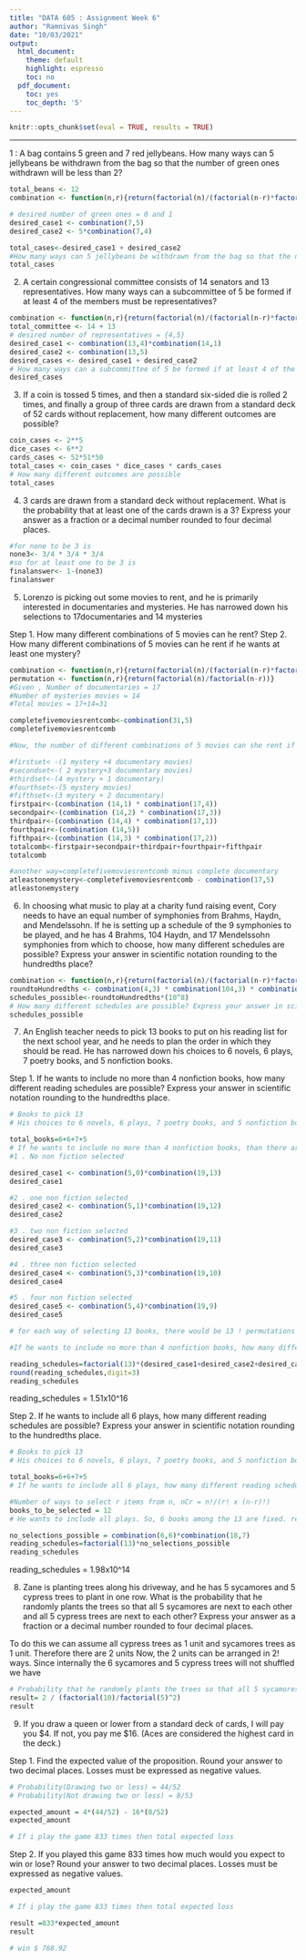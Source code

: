 ---
title: "DATA 605 : Assignment Week 6"
author: "Ramnivas Singh"
date: "10/03/2021"
output:
  html_document:
    theme: default
    highlight: espresso
    toc: no
  pdf_document:
    toc: yes
    toc_depth: '5'
---

```{r setup, include=FALSE}
knitr::opts_chunk$set(eval = TRUE, results = TRUE)
```
--------------------------------------------------------------------------------

1 : A bag contains 5 green and 7 red jellybeans. How many ways can 5 jellybeans be withdrawn from the bag so that the number of green ones withdrawn will be less than 2?
```{r}

total_beans <- 12
combination <- function(n,r){return(factorial(n)/(factorial(n-r)*factorial(r)))}

# desired number of green ones = 0 and 1
desired_case1 <- combination(7,5)
desired_case2 <- 5*combination(7,4)

total_cases<-desired_case1 + desired_case2
#How many ways can 5 jellybeans be withdrawn from the bag so that the number of green ones withdrawn will be less than 2?
total_cases
```

2. A certain congressional committee consists of 14 senators and 13 representatives. How many ways can a subcommittee of 5 be formed if at least 4 of the members must be representatives?
```{r}
combination <- function(n,r){return(factorial(n)/(factorial(n-r)*factorial(r)))}
total_committee <- 14 + 13
# desired number of representatives = {4,5}
desired_case1 <- combination(13,4)*combination(14,1)
desired_case2 <- combination(13,5)
desired_cases <- desired_case1 + desired_case2
# How many ways can a subcommittee of 5 be formed if at least 4 of the members must be representatives?
desired_cases
```

3. If a coin is tossed 5 times, and then a standard six-sided die is rolled 2 times, and finally a group of three cards are drawn from a standard deck of 52 cards without replacement, how many different outcomes are possible?
```{r}

coin_cases <- 2**5
dice_cases <- 6**2
cards_cases <- 52*51*50
total_cases <- coin_cases * dice_cases * cards_cases
# How many different outcomes are possible
total_cases
```

4. 3 cards are drawn from a standard deck without replacement. What is the probability that at least one of the cards drawn is a 3? Express your answer as a fraction or a decimal number rounded to four decimal places.
```{r}
#for none to be 3 is
none3<- 3/4 * 3/4 * 3/4
#so for at least one to be 3 is
finalanswer<- 1-(none3)
finalanswer
```


5. Lorenzo is picking out some movies to rent, and he is primarily interested in documentaries and mysteries. He has narrowed down his selections to 17documentaries and 14 mysteries

Step 1. How many different combinations of 5 movies can he rent?
Step 2. How many different combinations of 5 movies can he rent if he wants at least one mystery?

```{r}
combination <- function(n,r){return(factorial(n)/(factorial(n-r)*factorial(r)))}
permutation <- function(n,r){return(factorial(n)/factorial(n-r))}
#Given , Number of documentaries = 17
#Number of mysteries movies = 14
#Total movies = 17+14=31

completefivemoviesrentcomb<-combination(31,5)
completefivemoviesrentcomb

#Now, the number of different combinations of 5 movies can she rent if she wants at least one documentary

#firstset< -(1 mystery +4 documentary movies)
#secondset<-( 2 mystery+3 documentary movies)
#thirdset<-(4 mystery + 1 documentary)
#fourthset<-(5 mystery movies)
#fifthset<-(3 mystery + 2 documentary)
firstpair<-(combination (14,1) * combination(17,4))
secondpair<-(combination (14,2) * combination(17,3))
thirdpair<-(combination (14,4) * combination(17,1))
fourthpair<-(combination (14,5))
fifthpair<-(combination (14,3) * combination(17,2))
totalcomb<-firstpair+secondpair+thirdpair+fourthpair+fifthpair
totalcomb

#another way=completefivemoviesrentcomb minus complete documentary
atleastonemystery<-completefivemoviesrentcomb - combination(17,5)
atleastonemystery

```

6. In choosing what music to play at a charity fund raising event, Cory needs to have an equal number of symphonies from Brahms, Haydn, and Mendelssohn. If he is setting up a schedule of the 9 symphonies to be played, and he has 4 Brahms, 104 Haydn, and 17
Mendelssohn symphonies from which to choose, how many different schedules are possible? Express your answer in scientific notation rounding to the hundredths place?
```{r}
combination <- function(n,r){return(factorial(n)/(factorial(n-r)*factorial(r)))}
roundtoHundredths <- combination(4,3) * combination(104,3) * combination(17,3)/10^8
schedules_possible<-roundtoHundredths*(10^8)
# How many different schedules are possible? Express your answer in scientific notation rounding to the hundredths place
schedules_possible
```

7. An English teacher needs to pick 13 books to put on his reading list for the next school year, and he needs to plan the order in which they should be read. He has narrowed down his choices to 6 novels, 6 plays, 7 poetry books, and 5 nonfiction books.

Step 1. If he wants to include no more than 4 nonfiction books, how many different reading schedules are possible? Express your answer in scientific notation rounding to the hundredths place.


```{r}
# Books to pick 13
# His choices to 6 novels, 6 plays, 7 poetry books, and 5 nonfiction books

total_books=6+6+7+5
# If he wants to include no more than 4 nonfiction books, than there are 5 different ways for selecting the books
#1 . No non fiction selected 

desired_case1 <- combination(5,0)*combination(19,13)
desired_case1

#2 . one non fiction selected 
desired_case2 <- combination(5,1)*combination(19,12)
desired_case2

#3 . two non fiction selected 
desired_case3 <- combination(5,2)*combination(19,11)
desired_case3

#4 . three non fiction selected 
desired_case4 <- combination(5,3)*combination(19,10)
desired_case4

#5 . four non fiction selected 
desired_case5 <- combination(5,4)*combination(19,9)
desired_case5

# for each way of selecting 13 books, there would be 13 ! permutations

#If he wants to include no more than 4 nonfiction books, how many different reading schedules are possible

reading_schedules=factorial(13)*(desired_case1+desired_case2+desired_case3+desired_case4+desired_case5)
round(reading_schedules,digit=3)
reading_schedules
```

reading_schedules = 1.51x10^16

Step 2. If he wants to include all 6 plays, how many different reading schedules are possible? Express your answer in scientific notation rounding to the hundredths place.
```{r}
# Books to pick 13
# His choices to 6 novels, 6 plays, 7 poetry books, and 5 nonfiction books

total_books=6+6+7+5
# If he wants to include all 6 plays, how many different reading schedules are possible? Express your answer in scientific notation rounding to the hundredths place.

#Number of ways to select r items from n, nCr = n!/(r! x (n-r)!)
books_to_be_selected = 12
# He wants to include all plays. So, 6 books among the 13 are fixed. remaining 7 books can be selected from 6+7+5 =18 available books

no_selections_possible = combination(6,6)*combination(18,7)
reading_schedules=factorial(13)*no_selections_possible
reading_schedules
```
reading_schedules = 1.98x10^14

8. Zane is planting trees along his driveway, and he has 5 sycamores and 5 cypress trees to plant in one row. What is the probability that he randomly plants the trees so that all 5 sycamores are next to each other and all 5 cypress trees are next to each other? Express your answer as a fraction or a decimal number rounded to four decimal places.


To do this we can assume all cypress trees as 1 unit and sycamores trees as 1 unit. Therefore there are 2 units
Now, the 2 units can be arranged in 2! ways. Since internally the 6 sycamores and 5 cypress trees will not shuffled we have


```{r}
# Probability that he randomly plants the trees so that all 5 sycamores are next to each other and all 5 cypress trees are next to each other
result= 2 / (factorial(10)/factorial(5)^2)
result
```

9. If you draw a queen or lower from a standard deck of cards, I will pay you $4. If not, you pay me $16. (Aces are considered the highest card in the deck.)

Step 1. Find the expected value of the proposition. Round your answer to two decimal places. Losses must be expressed as negative values.

```{r}
# Probability(Drawing two or less) = 44/52
# Probability(Not drawing two or less) = 8/53

expected_amount = 4*(44/52) - 16*(8/52)
expected_amount

# If i play the game 833 times then total expected loss

```

Step 2. If you played this game 833 times how much would you expect to win or lose? Round your answer to two decimal places. Losses must be expressed as negative values.


```{r}
expected_amount

# If i play the game 833 times then total expected loss

result =833*expected_amount 
result

# win $ 768.92

```



